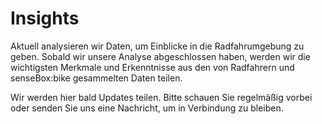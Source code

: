 # Insights

Aktuell analysieren wir Daten, um Einblicke in die Radfahrumgebung zu geben. Sobald wir unsere Analyse abgeschlossen haben, werden wir die wichtigsten Merkmale und Erkenntnisse aus den von Radfahrern und senseBox:bike gesammelten Daten teilen.

Wir werden hier bald Updates teilen. Bitte schauen Sie regelmäßig vorbei oder senden Sie uns eine Nachricht, um in Verbindung zu bleiben.